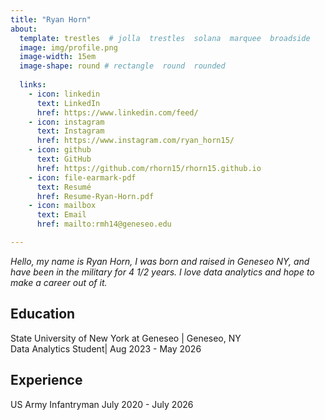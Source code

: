 ```yaml
---
title: "Ryan Horn"
about:
  template: trestles  # jolla  trestles  solana  marquee  broadside
  image: img/profile.png
  image-width: 15em
  image-shape: round # rectangle  round  rounded
  
  links:
    - icon: linkedin
      text: LinkedIn
      href: https://www.linkedin.com/feed/
    - icon: instagram
      text: Instagram
      href: https://www.instagram.com/ryan_horn15/
    - icon: github
      text: GitHub
      href: https://github.com/rhorn15/rhorn15.github.io
    - icon: file-earmark-pdf
      text: Resumé
      href: Resume-Ryan-Horn.pdf
    - icon: mailbox
      text: Email
      href: mailto:rmh14@geneseo.edu

---
```


  *Hello, my name is Ryan Horn, I was born and raised in Geneseo NY, and have been in the military for 4 1/2 years. I love data analytics and hope to make a career out of it.*

## Education

State University of New York at Geneseo | Geneseo, NY <br>
Data Analytics Student| Aug 2023 - May 2026 <br>

## Experience

US Army Infantryman July 2020 - July 2026


